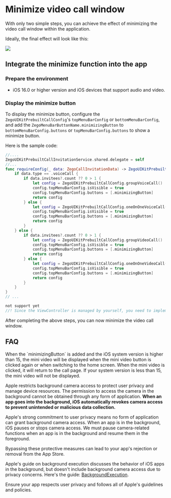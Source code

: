 # Minimize video call window

With only two simple steps, you can achieve the effect of minimizing the video call window within the application.

Ideally, the final effect will look like this:

<Frame width="300" height="auto" caption=""><img src="https://doc-media.zego.im/sdk-doc/Pics/zegocloud/call/ios_minimize.gif" /></Frame>

## Integrate the minimize function into the app

### Prepare the environment
- iOS 16.0 or higher version and iOS devices that support audio and video.

### Display the minimize button

To display the minimize button, configure the `ZegoUIKitPrebuiltCallConfig`'s `topMenuBarConfig` or `bottomMenuBarConfig`, and add the `ZegoMenuBarButtonName.minimizingButton` to  `bottomMenuBarConfig.buttons` or `topMenuBarConfig.buttons` to show a minimize button.

Here is the sample code:
<CodeGroup>

```swift title="With call invitation"
//....
ZegoUIKitPrebuiltCallInvitationService.shared.delegate = self
//...
func requireConfig(_ data: ZegoCallInvitationData) -> ZegoUIKitPrebuiltCallConfig {
    if data.type == .voiceCall {
        if data.invitees?.count ?? 0 > 1 {
            let config = ZegoUIKitPrebuiltCallConfig.groupVoiceCall()
            config.topMenuBarConfig.isVisible = true
            config.topMenuBarConfig.buttons = [.minimizingButton]
            return config
        } else {
            let config = ZegoUIKitPrebuiltCallConfig.oneOnOneVoiceCall()
            config.topMenuBarConfig.isVisible = true
            config.topMenuBarConfig.buttons = [.minimizingButton]
            return config
        }
    } else {
        if data.invitees?.count ?? 0 > 1 {
            let config = ZegoUIKitPrebuiltCallConfig.groupVideoCall()
            config.topMenuBarConfig.isVisible = true
            config.topMenuBarConfig.buttons = [.minimizingButton]
            return config
        } else {
            let config = ZegoUIKitPrebuiltCallConfig.oneOnOneVideoCall()
            config.topMenuBarConfig.isVisible = true
            config.topMenuBarConfig.buttons = [.minimizingButton]
            return config
        }
    }
}
// ...

```

```swift title="Basic call"
not support yet
//! Since the ViewController is managed by yourself, you need to implement the minimizing logic of the ViewController yourself.
```
</CodeGroup>

After completing the above steps, you can now minimize the video call window.


## FAQ

<Accordion title="When will the mini video be displayed" defaultOpen="false">
When the `minimizingButton` is added and the iOS system version is higher than 15, the mini video will be displayed when the mini video button is clicked again or when switching to the home screen. When the mini video is clicked, it will return to the call page. If your system version is less than 15, the mini video will not be displayed.

</Accordion>

<Accordion title="Why doesn't support opening camera when the app is in the background?" defaultOpen="false">

<Warning title="Warning">

Apple restricts background camera access to protect user privacy and manage device resources. The permission to access the camera in the background cannot be obtained through any form of application. **When an app goes into the background, iOS automatically revokes camera access to prevent unintended or malicious data collection.**

</Warning>



Apple's strong commitment to user privacy means no form of application can grant background camera access. When an app is in the background, iOS pauses or stops camera access. We must pause camera-related functions when an app is in the background and resume them in the foreground.

Bypassing these protective measures can lead to your app's rejection or removal from the App Store.

Apple's guide on background execution discusses the behavior of iOS apps in the background, but doesn't include background camera access due to privacy concerns. Here's the guide: [BackgroundExecution](https://developer.apple.com/documentation/uikit/app_and_environment/scenes/preparing_your_ui_to_run_in_the_background).

Ensure your app respects user privacy and follows all of Apple's guidelines and policies.
</Accordion>

